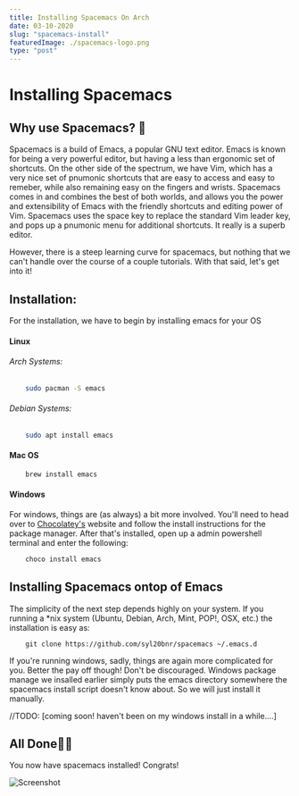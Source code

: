 ```yaml
---
title: Installing Spacemacs On Arch
date: 03-10-2020
slug: "spacemacs-install"
featuredImage: ./spacemacs-logo.png
type: "post"
---
```


# Installing Spacemacs

## Why use Spacemacs? 🤔

Spacemacs is a build of Emacs, a popular GNU text editor. Emacs is known for being a very powerful editor, but having a less than ergonomic set of shortcuts. On the other side of the spectrum, we have Vim, which has a very nice set of pnumonic shortcuts that are easy to access and easy to remeber, while also remaining easy on the fingers and wrists. Spacemacs comes in and combines the best of both worlds, and allows you the power and extensibility of Emacs with the friendly shortcuts and editing power of Vim. Spacemacs uses the space key to replace the standard Vim leader key, and pops up a pnumonic menu for additional shortcuts. It really is a superb editor.

However, there is a steep learning curve for spacemacs, but nothing that we can't handle over the course of a couple tutorials. With that said, let's get into it!

## Installation:

For the installation, we have to begin by installing emacs for your OS

#### Linux

###### Arch Systems:

```zsh
    sudo pacman -S emacs
```

###### Debian Systems:

```zsh
    sudo apt install emacs
```

#### Mac OS

```bash
    brew install emacs
```

#### Windows

For windows, things are (as always) a bit more involved. You'll need to head over to [Chocolatey's](https://chocolatey.org/) website and follow the install instructions for the package manager. After that's installed, open up a admin powershell terminal and enter the following:

```powershell
    choco install emacs
```

## Installing Spacemacs ontop of Emacs

The simplicity of the next step depends highly on your system. If you running a \*nix system (Ubuntu, Debian, Arch, Mint, POP!, OSX, etc.) the installation is easy as:

```shell
    git clone https://github.com/syl20bnr/spacemacs ~/.emacs.d
```

If you're running windows, sadly, things are again more complicated for you. Better the pay off though! Don't be discouraged. Windows package manage we insalled earlier simply puts the emacs directory somewhere the spacemacs install script doesn't know about. So we will just install it manually.

//TODO:
[coming soon! haven't been on my windows install in a while....]

## All Done🎉🎉

You now have spacemacs installed! Congrats!

![Screenshot](./emacs-done.png)
